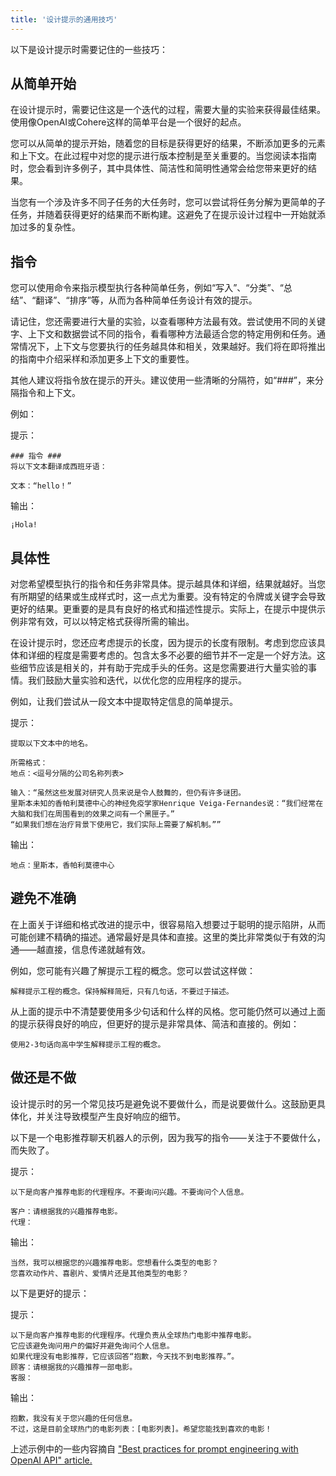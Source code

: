 ```yaml
---
title: '设计提示的通用技巧'
---
```


以下是设计提示时需要记住的一些技巧：

## 从简单开始

在设计提示时，需要记住这是一个迭代的过程，需要大量的实验来获得最佳结果。使用像OpenAI或Cohere这样的简单平台是一个很好的起点。

您可以从简单的提示开始，随着您的目标是获得更好的结果，不断添加更多的元素和上下文。在此过程中对您的提示进行版本控制是至关重要的。当您阅读本指南时，您会看到许多例子，其中具体性、简洁性和简明性通常会给您带来更好的结果。

当您有一个涉及许多不同子任务的大任务时，您可以尝试将任务分解为更简单的子任务，并随着获得更好的结果而不断构建。这避免了在提示设计过程中一开始就添加过多的复杂性。

## 指令

您可以使用命令来指示模型执行各种简单任务，例如“写入”、“分类”、“总结”、“翻译”、“排序”等，从而为各种简单任务设计有效的提示。

请记住，您还需要进行大量的实验，以查看哪种方法最有效。尝试使用不同的关键字、上下文和数据尝试不同的指令，看看哪种方法最适合您的特定用例和任务。通常情况下，上下文与您要执行的任务越具体和相关，效果越好。我们将在即将推出的指南中介绍采样和添加更多上下文的重要性。

其他人建议将指令放在提示的开头。建议使用一些清晰的分隔符，如“###”，来分隔指令和上下文。

例如：

提示：

```
### 指令 ###
将以下文本翻译成西班牙语：

文本：“hello！”
```

输出：

```
¡Hola!
```

## 具体性

对您希望模型执行的指令和任务非常具体。提示越具体和详细，结果就越好。当您有所期望的结果或生成样式时，这一点尤为重要。没有特定的令牌或关键字会导致更好的结果。更重要的是具有良好的格式和描述性提示。实际上，在提示中提供示例非常有效，可以以特定格式获得所需的输出。

在设计提示时，您还应考虑提示的长度，因为提示的长度有限制。考虑到您应该具体和详细的程度是需要考虑的。包含太多不必要的细节并不一定是一个好方法。这些细节应该是相关的，并有助于完成手头的任务。这是您需要进行大量实验的事情。我们鼓励大量实验和迭代，以优化您的应用程序的提示。

例如，让我们尝试从一段文本中提取特定信息的简单提示。

提示：

```
提取以下文本中的地名。

所需格式：
地点：<逗号分隔的公司名称列表>

输入：“虽然这些发展对研究人员来说是令人鼓舞的，但仍有许多谜团。
里斯本未知的香帕利莫德中心的神经免疫学家Henrique Veiga-Fernandes说：“我们经常在大脑和我们在周围看到的效果之间有一个黑匣子。”
“如果我们想在治疗背景下使用它，我们实际上需要了解机制。””
```

输出：

```
地点：里斯本，香帕利莫德中心
```


## 避免不准确

在上面关于详细和格式改进的提示中，很容易陷入想要过于聪明的提示陷阱，从而可能创建不精确的描述。通常最好是具体和直接。这里的类比非常类似于有效的沟通——越直接，信息传递就越有效。

例如，您可能有兴趣了解提示工程的概念。您可以尝试这样做：

```
解释提示工程的概念。保持解释简短，只有几句话，不要过于描述。
```

从上面的提示中不清楚要使用多少句话和什么样的风格。您可能仍然可以通过上面的提示获得良好的响应，但更好的提示是非常具体、简洁和直接的。例如：

```
使用2-3句话向高中学生解释提示工程的概念。
```

## 做还是不做

设计提示时的另一个常见技巧是避免说不要做什么，而是说要做什么。这鼓励更具体化，并关注导致模型产生良好响应的细节。

以下是一个电影推荐聊天机器人的示例，因为我写的指令——关注于不要做什么，而失败了。

提示：

```
以下是向客户推荐电影的代理程序。不要询问兴趣。不要询问个人信息。

客户：请根据我的兴趣推荐电影。
代理：
```

输出：

```
当然，我可以根据您的兴趣推荐电影。您想看什么类型的电影？
您喜欢动作片、喜剧片、爱情片还是其他类型的电影？
```

以下是更好的提示：

提示：

```
以下是向客户推荐电影的代理程序。代理负责从全球热门电影中推荐电影。
它应该避免询问用户的偏好并避免询问个人信息。
如果代理没有电影推荐，它应该回答“抱歉，今天找不到电影推荐。”。
顾客：请根据我的兴趣推荐一部电影。
客服：
```

输出：

```
抱歉，我没有关于您兴趣的任何信息。
不过，这是目前全球热门的电影列表：[电影列表]。希望您能找到喜欢的电影！
```

上述示例中的一些内容摘自 ["Best practices for prompt engineering with OpenAI API" article.](https://help.openai.com/en/articles/6654000-best-practices-for-prompt-engineering-with-openai-api)